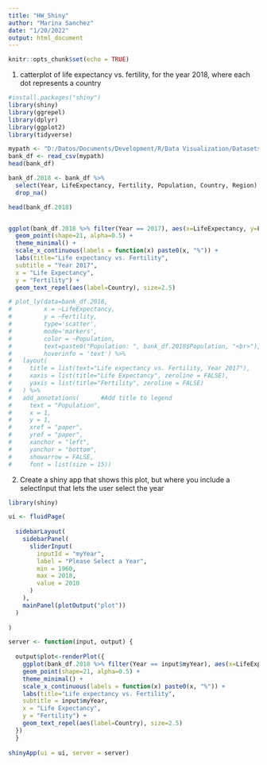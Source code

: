 ```yaml
---
title: "HW_Shiny"
author: "Marina Sanchez"
date: "1/20/2022"
output: html_document
---
```


```r
knitr::opts_chunk$set(echo = TRUE)
```

1. catterplot of life expectancy vs. fertility, for the year 2018, where each dot represents a country
```r
#install.packages("shiny")
library(shiny)
library(ggrepel)
library(dplyr)
library(ggplot2)
library(tidyverse)

mypath <- "D:/Datos/Documents/Development/R/Data Visualization/Datasets/WorldBankData.csv"
bank_df <- read_csv(mypath)
head(bank_df)

bank_df.2018 <- bank_df %>% 
  select(Year, LifeExpectancy, Fertility, Population, Country, Region) %>% 
  drop_na()

head(bank_df.2018)


ggplot(bank_df.2018 %>% filter(Year == 2017), aes(x=LifeExpectancy, y=Fertility, size=Population, color=Region, fill=Region)) +
  geom_point(shape=21, alpha=0.5) + 
  theme_minimal() +
  scale_x_continuous(labels = function(x) paste0(x, "%")) +
  labs(title="Life expectancy vs. Fertility",
  subtitle = "Year 2017",
  x = "Life Expectancy",
  y = "Fertility") +
  geom_text_repel(aes(label=Country), size=2.5)

# plot_ly(data=bank_df.2018, 
#         x = ~LifeExpectancy, 
#         y = ~Fertility,
#         type='scatter', 
#         mode='markers', 
#         color = ~Population,
#         text=paste0("Population: ", bank_df.2018$Population, "<br>"),
#         hoverinfo = 'text') %>%
#   layout(
#     title = list(text="Life expectancy vs. Fertility, Year 2017"),
#     xaxis = list(title="Life Expectancy", zeroline = FALSE),
#     yaxis = list(title="Fertility", zeroline = FALSE)
#   ) %>%
#   add_annotations(      #Add title to legend
#     text = "Population",
#     x = 1,
#     y = 1,
#     xref = "paper",
#     yref = "paper",
#     xanchor = "left",
#     yanchor = "bottom",
#     showarrow = FALSE,
#     font = list(size = 15))
```


2. Create a shiny app that shows this plot, but where you include a selectInput that lets the user select the year
```r

library(shiny)

ui <- fluidPage(
  
  sidebarLayout(
    sidebarPanel(
      sliderInput(
        inputId = "myYear",
        label = "Please Select a Year",
        min = 1960,
        max = 2018,
        value = 2010
      )
    ),
    mainPanel(plotOutput("plot"))
  )
  
)

server <- function(input, output) {
  
  output$plot<-renderPlot({
    ggplot(bank_df.2018 %>% filter(Year == input$myYear), aes(x=LifeExpectancy, y=Fertility, size=Population, color=Region, fill=Region)) +
    geom_point(shape=21, alpha=0.5) + 
    theme_minimal() +
    scale_x_continuous(labels = function(x) paste0(x, "%")) +
    labs(title="Life expectancy vs. Fertility",
    subtitle = input$myYear,
    x = "Life Expectancy",
    y = "Fertility") +
    geom_text_repel(aes(label=Country), size=2.5)
  })
  }
  
shinyApp(ui = ui, server = server)




```




